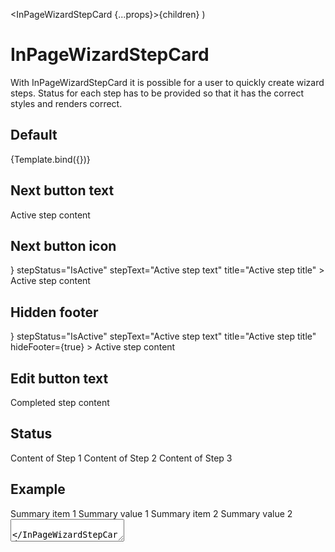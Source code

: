 
  <InPageWizardStepCard {...props}>{children}</InPageWizardStepCard>
)

<Meta
  title="Components/InPageWizardStepCard"
  component={InPageWizardStepCard}
/>

# InPageWizardStepCard

With InPageWizardStepCard it is possible for a user to quickly create wizard steps. Status for each step has to be provided so that it has the correct styles and renders correct.

## Default

<Canvas>
  <Story
    name="InPageWizardStepCard"
    args={{
      children: 'Active step content',
      nextBtnText: 'Next',
      stepStatus: 'IsActive',
      stepText: 'Active step text',
      title: 'Active step title',
    }}
  >
    {Template.bind({})}
  </Story>
</Canvas>

## Next button text

<Canvas>
  <InPageWizardStepCard
    editBtnText="Edit"
    nextBtnText="My next button text"
    stepStatus="IsActive"
    stepText="Active step text"
    title="Active step title"
  >
    Active step content
  </InPageWizardStepCard>
</Canvas>

## Next button icon

<Canvas>
  <InPageWizardStepCard
    editBtnText="Edit"
    nextBtnText="Next"
    nextBtnIcon={<Check />}
    stepStatus="IsActive"
    stepText="Active step text"
    title="Active step title"
  >
    Active step content
  </InPageWizardStepCard>
</Canvas>

## Hidden footer

<Canvas>
  <InPageWizardStepCard
    editBtnText="Edit"
    nextBtnText="Next"
    nextBtnIcon={<Check />}
    stepStatus="IsActive"
    stepText="Active step text"
    title="Active step title"
    hideFooter={true}
  >
    Active step content
  </InPageWizardStepCard>
</Canvas>

## Edit button text

<Canvas>
  <InPageWizardStepCard
    editBtnText="My edit button text"
    nextBtnText="Next"
    stepStatus="IsComplete"
    stepText="Completed step text"
    title="Completed step title"
  >
    Completed step content
  </InPageWizardStepCard>
</Canvas>

## Status

<Canvas>
  <div>
    <InPageWizardStepCard
      editBtnText="Edit"
      nextBtnText="Nästa"
      stepStatus="IsComplete"
      stepText="Step 1 of 3"
      title="Completed step"
    >
      Content of Step 1
    </InPageWizardStepCard>
    <InPageWizardStepCard
      editBtnText="Edit"
      nextBtnText="Next"
      stepStatus="IsActive"
      stepText="Step 2 of 3"
      title="Active step"
    >
      Content of Step 2
    </InPageWizardStepCard>
    <InPageWizardStepCard
      editBtnText="Edit"
      nextBtnText="Nästa"
      stepStatus="NotStarted"
      stepText="Step 3 of 3"
      title="Not started step"
    >
      Content of Step 3
    </InPageWizardStepCard>
  </div>
</Canvas>

## Example

<Canvas>
  <div>
    <InPageWizardStepCard
      editBtnText="Edit"
      nextBtnText="Nästa"
      stepStatus="IsComplete"
      stepText="Step 1 of 3"
      title="Completed step"
    >
      <List>
        <Label>Summary item 1</Label>
        <Value>Summary value 1</Value>
        <Label>Summary item 2</Label>
        <Value>Summary value 2</Value>
      </List>
    </InPageWizardStepCard>
    <InPageWizardStepCard
      editBtnText="Edit"
      nextBtnText="Next"
      stepStatus="IsActive"
      stepText="Step 2 of 3"
      title="Active step"
    >
      <TextInput label="Input 1" />
      <TextInput label="Input 2" />
      <TextArea label="Text area" />
    </InPageWizardStepCard>
    <InPageWizardStepCard
      editBtnText="Edit"
      nextBtnText="Nästa"
      stepStatus="NotStarted"
      stepText="Step 3 of 3"
      title="Not started step"
    >
      Content of Step 3
    </InPageWizardStepCard>
  </div>
</Canvas>

## Properties

<ArgsTable of={InPageWizardStepCard} />

